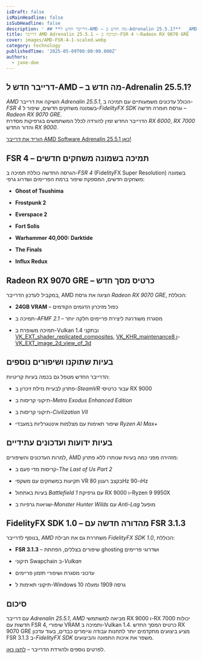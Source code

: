 ```yaml
---
isDraft: false
isMainHeadline: false
isSubHeadline: false
description: ' ## **דרייבר חדש ל-AMD – מה חדש ב-Adrenalin 25.5.1?**  _AMD_ השיקה את דרייבר _Adrenalin 25.5.1_, הכולל עדכונים משמעותיים עם תמיכה ב-_FSR 4_ '
title: דרייבר AMD Adrenalin 25.5.1 – תמיכה ב-FSR 4 ו-Radeon RX 9070 GRE
cover: images/AMD-FSR-4-1-scaled.webp
category: technology
publishedTime: '2025-05-09T00:00:00.000Z'
authors:
  - jane-doe
---
```


## **דרייבר חדש ל-AMD – מה חדש ב-Adrenalin 25.5.1?**

_AMD_ השיקה את דרייבר _Adrenalin 25.5.1_, הכולל עדכונים משמעותיים עם תמיכה ב-_FSR 4_ בשמונה משחקים חדשים, שיפור ל-_FidelityFX SDK_ וגרסת חומרה חדשה – _Radeon RX 9070 GRE_.  
הדרייבר החדש זמין להורדה לכלל המשתמשים בגרפיקות מסדרת _RX 6000_, _RX 7000_ והדור החדש _RX 9000_.

[הוריד את דרייבר AMD Software Adrenalin 25.5.1 כאן!](https://drivers.amd.com/drivers/whql-amd-software-adrenalin-edition-25.3.1-win10-win11-march-rdna.exe)

## **FSR 4 – תמיכה בשמונה משחקים חדשים**

הגרסה החדשה כוללת תמיכה ב-_FSR 4_ (FidelityFX Super Resolution) בשמונה משחקים חדשים, המספקת שיפור ברמת הפריימים ושדרוג גרפי:

- **Ghost of Tsushima**
    
- **Frostpunk 2**
    
- **Everspace 2**
    
- **Fort Solis**
    
- **Warhammer 40,000: Darktide**
    
- **The Finals**
    
- **Influx Redux**
    

## **Radeon RX 9070 GRE – כרטיס מסך חדש**

במקביל לעדכון הדרייבר, AMD הציגה את גרסת _Radeon RX 9070 GRE_, הכוללת:

- **24GB VRAM** – כפול מזיכרון הדגמים הקודמים
    
- תמיכה ב-_AFMF 2.1_ – מסגרת משודרגת ליצירת פריימים חלקה יותר
    
- תמיכה משופרת ב-Vulkan 1.4 ובתקני [VK\_EXT\_shader\_replicated\_composites](https://registry.khronos.org/vulkan/specs/latest/man/html/VK_EXT_shader_replicated_composites.html), [VK\_KHR\_maintenance8 ו](https://registry.khronos.org/vulkan/specs/latest/man/html/VK_KHR_maintenance8.html)\-[VK\_EXT\_image\_2d\_view\_of\_3d](https://registry.khronos.org/vulkan/specs/latest/man/html/VK_EXT_image_2d_view_of_3d.html)
    

## **בעיות שתוקנו ושיפורים נוספים**

הדרייבר החדש מטפל גם בכמה בעיות קריטיות:

- פתרון לבעיית נזילת זיכרון ב-_SteamVR_ עבור כרטיסי RX 9000
    
- תיקוני קריסות ב-_Metro Exodus Enhanced Edition_
    
- תיקוני קריסות ב-_Civilization VII_
    
- שיפור תאימות עם מצלמות אינטגרליות במעבדי _Ryzen AI Max+_
    

## **בעיות ידועות ועדכונים עתידיים**

למרות העדכונים והשיפורים, AMD מזהירה מפני כמה בעיות שנותרו ללא פתרון:

- קריסות מדי פעם ב-_The Last of Us Part 2_
    
- תקיעות במשחקים עם משקפי VR בקצב רענון 80Hz ו-90Hz
    
- בעיות באתחול _Battlefield 1_ עם גרפיקת RX 9000 ו-Ryzen 9 9950X
    
- שגיאות גרפיות ב-_Monster Hunter Wilds_ עם _Anti-Lag_ מופעל
    

## **FidelityFX SDK 1.0 – מהדורה חדשה עם FSR 3.1.3**

בנוסף לדרייבר, _AMD_ משחררת גם את חבילת _FidelityFX SDK 1.0_, הכוללת:

- **FSR 3.1.3** – שיפורים בצללים, הפחתת ghosting ושדרוגי פריימים
    
- תיקוני Swapchain ב-_Vulkan_
    
- עדכוני מסגרת ושיפורי תזמון פריימים
    
- תיקוני תאימות ל-Windows 10 גרסה 1909 ומעלה
    

## **סיכום**

עם דרייבר _Adrenalin 25.5.1_, _AMD_ מביאה למשתמשי RX 9000 ו-RX 7000 יכולות חדשות עם FSR 4, שיפורי VRAM ותמיכה ב-Vulkan 1.4. 
כרטיס המסך החדש RX 9070 GRE מציע ביצועים מתקדמים יותר לתחנות עבודה וגיימרים כבדים, בעוד עדכון FSR 3.1.3 ב-_FidelityFX SDK_ משפר את איכות התמונה והביצועים.

לפרטים נוספים ולהורדת הדרייבר – [לחצו כאן](https://drivers.amd.com/drivers/whql-amd-software-adrenalin-edition-25.3.1-win10-win11-march-rdna.exe).
